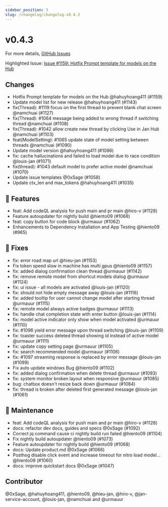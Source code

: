 ```yaml
---
sidebar_position: 5
slug: /changelog/changelog-v0.4.3
---
```

# v0.4.3

For more details, [GitHub Issues](https://github.com/janhq/jan/releases/tag/v0.4.3)

Highlighted Issue:  [Issue #1159: Hotfix Prompt template for models on the Hub](https://github.com/janhq/jan/pull/1159)

## Changes

- Hotfix Prompt template for models on the Hub @hahuyhoang411 (#1159)
- Update model list for new release @hahuyhoang411 (#1143)
- fix(Thread): #1119 focus on the first thread to prevent blank chat screen @namchuai (#1127)
- fix(Thread): #1064 message being added to wrong thread if switching thread @namchuai (#1108)
- fix(Thread): #1042 allow create new thread by clicking Use in Jan Hub @namchuai (#1103)
- feat(ModelSetting): #1065 update state of model setting between threads @namchuai (#1090)
- Update model version @hahuyhoang411 (#1086)
- fix: cache hallucinations and failed to load model due to race condition @louis-jan (#1071)
- fix(thread): #1043 default model to prefer active model @namchuai (#1070)
- Update issue templates @0xSage (#1058)
- Update ctx\_len and max\_tokens @hahuyhoang411 (#1035)

## 🚀 Features

- feat: Add codeQL analysis for push main and pr main @hiro-v (#1128)
- Feature autoupdater for nightly build @hiento09 (#1068)
- feat: copy button for code block @urmauur (#1062)
- Enhancements to Dependency Installation and App Testing @hiento09 (#965)

## 🐛 Fixes

- fix: error road map url @hieu-jan (#1153)
- Fix token speed slow in machine has multi gpus @hiento09 (#1157)
- fix: added dialog confirmation clean thread @urmauur (#1142)
- fix: remove remote model from shortcut models dialog @urmauur (#1124)
- fix: ui issue - all models are activated @louis-jan (#1120)
- fix: should not hide empty message away @louis-jan (#1116)
- fix: added tooltip for user cannot change model after starting thread @urmauur (#1115)
- fix: remote model always active badges @urmauur (#1113)
- fix: handle chat completion state with enter button @louis-jan (#1114)
- fix: model active indicator only show when model activated @urmauur (#1110)
- fix: #1096 yield error message upon thread switching @louis-jan (#1109)
- fix: toaster success deleted thread showing id instead of active model @urmauur (#1111)
- fix: update copy setting page @urmauur (#1105)
- fix: search recommended model @urmauur (#1106)
- fix: #1097 streaming response is replaced by error message @louis-jan (#1099)
- Fix auto update windows Bug @hiento09 (#1102)
- fix: added dialog confirmation when delete thread @urmauur (#1093)
- fix: system monitor broken layout when responsive @urmauur (#1085)
- bug: chatbox doesn't resize back down @urmauur (#1084)
- fix: thread is broken after deleted first generated message @louis-jan (#1061)

## 🧰 Maintenance

- feat: Add codeQL analysis for push main and pr main @hiro-v (#1128)
- docs: refactor dev docs, guides and specs @0xSage (#1092)
- Correct jq command cause ci nightly build run failed @hiento09 (#1104)
- Fix nightly build autoupdater @hiento09 (#1073)
- Feature autoupdater for nightly build @hiento09 (#1068)
- docs: Update product.md @0xSage (#1066)
- Posthog disable click event and increase timeout for nitro load model… @hiento09 (#1060)
- docs: improve quickstart docs @0xSage (#1047)

## Contributor

@0xSage, @hahuyhoang411, @hiento09, @hieu-jan, @hiro-v, @jan-service-account, @louis-jan, @namchuai and @urmauur


